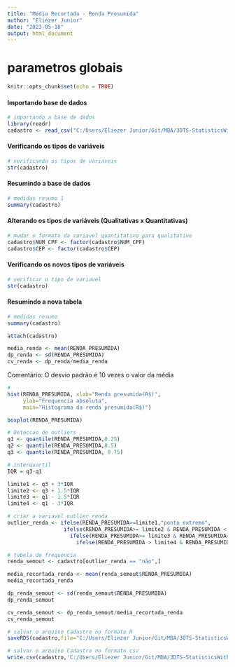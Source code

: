 ```yaml
---
title: "Média Recortada - Renda Presumida"
author: "Eliézer Junior"
date: "2023-05-18"
output: html_document
---
```


# parametros globais
```r
knitr::opts_chunk$set(echo = TRUE)
```

#### Importando base de dados
```r
# importando a base de dados
library(readr)
cadastro <- read_csv("C:/Users/Eliezer Junior/Git/MBA/3DTS-StatisticsWithR/Desafios/cadastro.csv")
```

#### Verificando os tipos de variáveis
```r
# verificando os tipos de variaveis
str(cadastro)
```

#### Resumindo a base de dados
```r
# medidas resumo 1
summary(cadastro)
```

#### Alterando os tipos de variáveis (Qualitativas x Quantitativas)
```r
# mudar o formato da variavel quantitativo para qualitativo
cadastro$NUM_CPF <- factor(cadastro$NUM_CPF)
cadastro$CEP <- factor(cadastro$CEP)
```

#### Verificando os novos tipos de variáveis
```r
# verificar o tipo de variavel
str(cadastro)
```

#### Resumindo a nova tabela
```r
# medidas resumo
summary(cadastro)
```

```r
attach(cadastro)

media_renda <- mean(RENDA_PRESUMIDA)
dp_renda <- sd(RENDA_PRESUMIDA)
cv_renda <- dp_renda/media_renda

```

Comentário:
O desvio padrão é 10 vezes o valor da média

```r
#
hist(RENDA_PRESUMIDA, xlab="Renda presumida(R$)",
     ylab="Frequencia absoluta",
     main="Histograma da renda presumida(R$)")
```

```r
boxplot(RENDA_PRESUMIDA)
```

```r
# Deteccao de outliers
q1 <- quantile(RENDA_PRESUMIDA,0.25)
q2 <- quantile(RENDA_PRESUMIDA,0.5)
q3 <- quantile(RENDA_PRESUMIDA, 0.75)

# interquartil
IQR = q3-q1

limite1 <- q3 + 3*IQR
limite2 <- q3 + 1.5*IQR
limite3 <- q1 - 1.5*IQR
limite4 <- q1 - 3*IQR

# criar a variavel outlier_renda
outlier_renda <- ifelse(RENDA_PRESUMIDA>=limite1,"ponto extremo",
                  ifelse(RENDA_PRESUMIDA>= limite2 & RENDA_PRESUMIDA < limite1,"outlier",
                    ifelse(RENDA_PRESUMIDA>= limite3 & RENDA_PRESUMIDA< limite2,"não",
                      ifelse(RENDA_PRESUMIDA > limite4 & RENDA_PRESUMIDA < limite3,"outlier", "ponto extremo"))))
```

```r
# tabela de frequencia
renda_semout <- cadastro[outlier_renda == "não",]

media_recortada_renda <- mean(renda_semout$RENDA_PRESUMIDA)
media_recortada_renda

dp_renda_semout <- sd(renda_semout$RENDA_PRESUMIDA)
dp_renda_semout

cv_renda_semout <- dp_renda_semout/media_recortada_renda
cv_renda_semout
```

```r
# salvar o arquivo Cadastro no formato R
saveRDS(cadastro,file="C:/Users/Eliezer Junior/Git/MBA/3DTS-StatisticsWithR/Desafios/cadastro.R")

# salvar o arquivo Cadastro no formato csv
write.csv(cadastro,'C:/Users/Eliezer Junior/Git/MBA/3DTS-StatisticsWithR/Desafios/cadastro1.csv')
```

